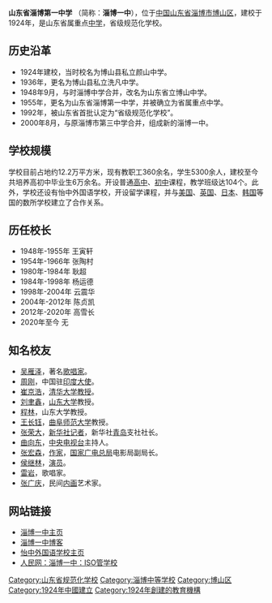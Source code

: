 {{Notability Unreferenced|time=2021-08-23T08:00:21+00:00}}
{{Infobox Highschool
|中学名称 = 山东省淄博第一中学
|校徽 = [[Image:Ziboyizhonglogo.jpg|200px]]
|校训 = 博爱 博学 博雅
|校风 = 治学严谨，学习扎实
生活丰富，文明充盈
|教风 = 严谨善教，敬业爱生
|学风 = 诚，勤，恒，悟
|现任校长 = 高雪长
|学校类型 = [[公立|公立]][[高级中学|高级中学]]
|建立时间 = 1924年
|所在地 = [[山东省|山东省]][[淄博市|淄博市]][[博山区|博山区]]
|学生数量 = 5880 （2006年）
|教员数量 = 414
|校园面积 = 12.2万平方米
}}
'''山东省淄博第一中学''' （简称：'''淄博一中'''），位于[[中国|中国]][[山东省|山东省]][[淄博市|淄博市]][[博山区|博山区]]，建校于1924年，是山东省属重点[[中学|中学]]，省级规范化学校。

==历史沿革==

*1924年建校，当时校名为博山县私立颜山中学。
*1936年，更名为博山县私立洗凡中学。
*1948年9月，与时淄博中学合并，改名为山东省立博山中学。
*1955年，更名为山东省淄博第一中学，并被确立为省属重点中学。
*1992年，被山东省首批认定为“省级规范化学校”。
*2000年8月，与原淄博市第三中学合并，组成新的淄博一中。

==学校规模==

学校目前占地约12.2万平方米，现有教职工360余名，学生5300余人，建校至今共培养高初中毕业生6万余名。开设普通[[高中|高中]]、[[初中|初中]]课程，教学班级达104个。此外，学校还设有怡中外国语学校，开设留学课程，并与[[美国|美国]]、[[英国|英国]]、[[日本|日本]]、[[韩国|韩国]]等国的数所学校建立了合作关系。

==历任校长==

*1948年-1955年 王寅轩
*1954年-1966年 张陶村
*1980年-1984年 耿超
*1984年-1998年 杨运德
*1998年-2004年 云震华
*2004年-2012年 陈贞凯
*2012年-2020年 高雪长
*2020年至今 无

==知名校友==

*[[吴雁泽|吴雁泽]]，著名[[歌唱家|歌唱家]]。
*[[周刚|周刚]]，中国驻[[印度|印度]][[大使|大使]]。
*[[崔京浩|崔京浩]]，[[清华大学|清华大学]][[教授|教授]]。
*[[刘聿鑫|刘聿鑫]]，[[山东大学|山东大学]]教授。
*[[程林|程林]]，山东大学教授。
*[[王长钰|王长钰]]，[[曲阜师范大学|曲阜师范大学]]教授。
*[[张荣大|张荣大]]，[[新华社|新华社]][[记者|记者]]，新华社[[青岛|青岛]]支社社长。
*[[曲向东|曲向东]]，[[中国中央电视台|中央电视台]]主持人。
*[[张宏森|张宏森]]，[[作家|作家]]，[[国家广电总局|国家广电总局]]电影局副局长。
*[[侯继林|侯继林]]，[[演员|演员]]。
*[[雷岩|雷岩]]，歌唱家。
*[[张广庆|张广庆]]，民间[[内画|内画]]艺术家。

==网站链接==
*[http://www.zbyz.net/ 淄博一中主页]
*[https://web.archive.org/web/20051217184357/http://blog.zbyz.net/ 淄博一中博客]
*[https://web.archive.org/web/20060614171236/http://yz.zbyz.net/ 怡中外国语学校主页]
*[https://web.archive.org/web/20031022090805/http://www.people.com.cn/GB/channel1/12/20001212/346069.html 人民网：淄博一中：ISO管学校]

[[Category:山东省规范化学校|Category:山东省规范化学校]]
[[Category:淄博中等学校|Category:淄博中等学校]]
[[Category:博山区|Category:博山区]]
[[Category:1924年中國建立|Category:1924年中國建立]]
[[Category:1924年創建的教育機構|Category:1924年創建的教育機構]]